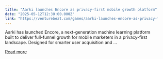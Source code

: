 ```yaml
---
title: "Aarki launches Encore as privacy-first mobile growth platform"
date: "2025-05-12T12:30:00.000Z"
link: "https://venturebeat.com/games/aarki-launches-encore-as-privacy-first-mobile-growth-platform/"
---
```


Aarki has launched Encore, a next-generation machine learning platform built to deliver full-funnel growth for mobile marketers in a privacy-first landscape. Designed for smarter user acquisition and ...

[Read more](https://venturebeat.com/games/aarki-launches-encore-as-privacy-first-mobile-growth-platform/)
